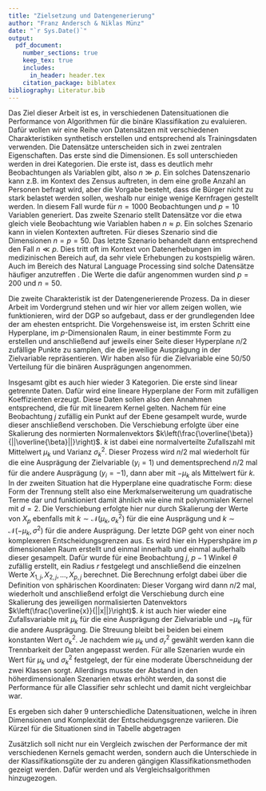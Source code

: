 ```yaml
---
title: "Zielsetzung und Datengenerierung"
author: "Franz Andersch & Niklas Münz"
date: "`r Sys.Date()`"
output: 
  pdf_document:
    number_sections: true
    keep_tex: true
    includes:
      in_header: header.tex
    citation_package: biblatex
bibliography: Literatur.bib
---
```

Das Ziel dieser Arbeit ist es, in verschiedenen Datensituationen die Performance von \textit{SVM} Algorithmen für die binäre Klassifikation zu evaluieren. Dafür wollen wir eine Reihe von Datensätzen mit verschiedenen Charakteristiken synthetisch erstellen und entsprechend als Trainingsdaten verwenden. Die Datensätze unterscheiden sich in zwei zentralen Eigenschaften. Das erste sind die Dimensionen. Es soll unterschieden werden in drei Kategorien. Die erste ist, dass es deutlich mehr Beobachtungen als Variablen gibt, also $n \gg p$. Ein solches Datenszenario kann z.B. im Kontext des Zensus auftreten, in dem eine große Anzahl an Personen befragt wird, aber die Vorgabe besteht, dass die Bürger nicht zu stark belastet werden sollen, weshalb nur einige wenige Kernfragen gestellt werden. In diesem Fall wurde für $n=1000$ Beobachtungen und $p=10$ Variablen generiert. Das zweite Szenario stellt Datensätze vor die etwa gleich viele Beobachtung wie Variablen haben $n \approx p$. Ein solches Szenario kann in vielen Kontexten auftreten. Für dieses Szenario sind die Dimensionen $n=p=50$. Das letzte Szenario behandelt dann entsprechend den Fall $n \ll p$. Dies tritt oft im Kontext von Datenerhebungen im medizinischen Bereich auf, da sehr viele Erhebungen zu kostspielig wären. Auch im Bereich des Natural Language Processing sind solche Datensätze häufiger anzutreffen \parencite{scholzComparisonClassificationMethods2021}. Die Werte die dafür angenommen wurden sind $p=200$ und $n=50$.

Die zweite Charakteristik ist der Datengenerierende Prozess. Da in dieser Arbeit \textit{SVM} im Vordergrund stehen und wir hier vor allem zeigen wollen, wie \textit{SVM} funktionieren, wird der DGP so aufgebaut, dass er der grundlegenden Idee der \textit{SVM} am ehesten entspricht. Die Vorgehensweise ist, im ersten Schritt eine Hyperplane, im $p$-Dimensionalen Raum, in einer bestimmte Form zu erstellen und anschließend auf jeweils einer Seite dieser Hyperplane $n/2$ zufällige Punkte zu samplen, die die jeweilige Ausprägung in der Zielvariable repräsentieren. Wir haben also für die Zielvariable eine 50/50 Verteilung für die binären Ausprägungen angenommen.

Insgesamt gibt es auch hier wieder 3 Kategorien. Die erste sind linear getrennte Daten. Dafür wird eine lineare Hyperplane der Form
\begin{align*}
\beta_1 X_1+\beta_2 X_2 +...+\beta_{1-p} = \beta_p X_p
\end{align*}
mit zufälligen Koeffizienten erzeugt. Diese Daten sollen also den Annahmen entsprechend, die für \textit{SVM} mit linearem Kernel gelten. Nachem für eine Beobachtung $j$ zufällig ein Punkt auf der Ebene gesampelt wurde, wurde dieser anschließend verschoben. Die Verschiebung erfolgte über eine Skalierung des normierten Normalenvektors $k\left(\frac{\overline{\beta}}{||\overline{\beta}||}\right)$. $k$ ist dabei eine normalverteilte Zufallszahl mit Mittelwert $\mu_k$ und Varianz $\sigma^2_k$. Dieser Prozess wird $n/2$ mal wiederholt für die eine Ausprägung der Zielvariable ($y_i=1$) und dementsprechend $n/2$ mal für die andere Ausprägung ($y_i=-1$), dann aber mit $-\mu_k$ als Mittelwert für $k$.  \newline
In der zweiten Situation hat die Hyperplane eine quadratische Form:
\begin{align*}
\beta_0+\beta_1 X_1 + \beta_2 X_1^2+\beta_3 X_2+\beta_4 X_2^2+...+\beta_{2p-2}X_{p-1}+\beta_{2p-1}X_{p-1}^2=\beta_{2p} X_p
\end{align*}
diese Form der Trennung stellt also eine Merkmalserweiterung um quadratische Terme dar und funktioniert damit ähnlich wie eine \textit{SVM} mit polynomialen Kernel mit $d=2$. Die Verschiebung erfolgte hier nur durch Skalierung der Werte von $X_p$ ebenfalls mit $k\sim\mathcal{N}(\mu_k,\sigma^2_k)$ für die eine Ausprägung und $k\sim\mathcal{N}(-\mu_k,\sigma^2)$ für die andere Ausprägung.\newline 
Der letzte DGP geht von einer noch komplexeren Entscheidungsgrenzen aus. Es wird hier ein Hypershpäre im $p$ dimensionalen Raum erstellt und einmal innerhalb und einmal außerhalb dieser gesampelt. Dafür wurde für eine Beobachtung $j$, $p-1$ Winkel $\theta$ zufällig erstellt, ein Radius $r$ festgelegt und anschließend die einzelnen Werte $X_{1,j},X_{2,j},...,X_{p,j}$ berechnet. Die Berechnung erfolgt dabei über die Definition von sphärischen Koordinaten:
\begin{align*}
		X_{1,j} &= r \cos(\theta_1)\\
		X_{2,j} &= r \sin(\theta_1)\cos(\theta_2)\\
		X_{3,j} &= r \sin(\theta_1)\sin(\theta_2)\cos(\theta_3)\\
		&\quad \vdots\\
		X_{p-1,j}&=r \sin(\theta_1)\ldots \sin(\theta_{p-2})\cos(\theta_{p-1})\\
		X_{p,j}&=r \sin(\theta_1)\ldots \sin(\theta_{p-2})\sin(\theta_{p-1})
	\end{align*}
Dieser Vorgang wird dann $n/2$ mal, wiederholt und anschließend erfolgt die Verschiebung durch eine Skalierung des jeweiligen normalisierten Datenvektors $k\left(\frac{\overline{x}}{||x||}\right)$. $k$ ist auch hier wieder eine Zufallsvariable mit $\mu_k$ für die eine Ausprägung der Zielvariable und $-\mu_k$ für die andere Ausprägung. Die Streuung bleibt bei beiden bei einem konstanten Wert $\sigma^2_k$. Je nachdem wie $\mu_k$ und $\sigma^2_r$ gewählt werden kann die Trennbarkeit der Daten angepasst werden. Für alle Szenarien wurde ein Wert für $\mu_k$ und $\sigma^2_k$ festgelegt, der für eine moderate Überschneidung der zwei Klassen sorgt. Allerdings musste der Abstand in den höherdimensionalen Szenarien etwas erhöht werden, da sonst die Performance für alle Classifier sehr schlecht und damit nicht vergleichbar war.

Es ergeben sich daher 9 unterschiedliche Datensituationen, welche in ihren Dimensionen und Komplexität der Entscheidungsgrenze variieren. Die Kürzel für die Situationen sind in Tabelle \ref{tab:datensituationen} abgetragen

\begin{table}[H]
\begin{center}
\begin{tabular}{ |c|c|c|c| }
 \hline
  & linear & polynomial & radial \\
 \hline
 $p \ll n$ & S1 & S2 & S3 \\
 \hline
 $p \approx n$ & S4 & S5 & S6 \\
 \hline
 $p \gg n$ & S7 & S8 & S9 \\
 \hline
\end{tabular}
\end{center}
\caption{Datenszenarien}
\label{tab:datensituationen}
\end{table}

Zusätzlich soll nicht nur ein Vergleich zwischen der Performance der \textit{SVM} mit verschiedenen Kernels gemacht werden, sondern auch die Unterschiede in der Klassifikationsgüte der \textit{SVM} zu anderen gängigen Klassifikationsmethoden gezeigt werden. Dafür werden \textit{regularized Logistic Regression} und \textit{k-nearest Neighbour} als Vergleichsalgorithmen hinzugezogen.